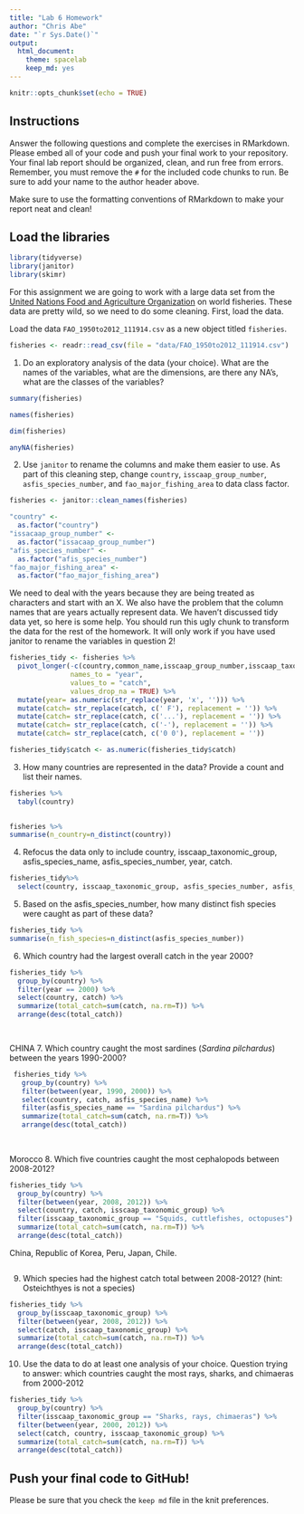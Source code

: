 ```yaml
---
title: "Lab 6 Homework"
author: "Chris Abe"
date: "`r Sys.Date()`"
output:
  html_document: 
    theme: spacelab
    keep_md: yes
---
```


```r
knitr::opts_chunk$set(echo = TRUE)
```

## Instructions
Answer the following questions and complete the exercises in RMarkdown. Please embed all of your code and push your final work to your repository. Your final lab report should be organized, clean, and run free from errors. Remember, you must remove the `#` for the included code chunks to run. Be sure to add your name to the author header above.  

Make sure to use the formatting conventions of RMarkdown to make your report neat and clean!  

## Load the libraries
```r
library(tidyverse)
library(janitor)
library(skimr)
```

For this assignment we are going to work with a large data set from the [United Nations Food and Agriculture Organization](http://www.fao.org/about/en/) on world fisheries. These data are pretty wild, so we need to do some cleaning. First, load the data.  

Load the data `FAO_1950to2012_111914.csv` as a new object titled `fisheries`.
```r
fisheries <- readr::read_csv(file = "data/FAO_1950to2012_111914.csv")
```

1. Do an exploratory analysis of the data (your choice). What are the names of the variables, what are the dimensions, are there any NA's, what are the classes of the variables?  
```r
summary(fisheries)
```
```r
names(fisheries)
```
```r
dim(fisheries)
```
```r
anyNA(fisheries)
```

2. Use `janitor` to rename the columns and make them easier to use. As part of this cleaning step, change `country`, `isscaap_group_number`, `asfis_species_number`, and `fao_major_fishing_area` to data class factor. 
```r
fisheries <- janitor::clean_names(fisheries)
```

```r
"country" <- 
  as.factor("country") 
"issacaap_group_number" <- 
  as.factor("issacaap_group_number") 
"afis_species_number" <- 
  as.factor("afis_species_number") 
"fao_major_fishing_area" <- 
  as.factor("fao_major_fishing_area") 
```

We need to deal with the years because they are being treated as characters and start with an X. We also have the problem that the column names that are years actually represent data. We haven't discussed tidy data yet, so here is some help. You should run this ugly chunk to transform the data for the rest of the homework. It will only work if you have used janitor to rename the variables in question 2!
```r
fisheries_tidy <- fisheries %>% 
  pivot_longer(-c(country,common_name,isscaap_group_number,isscaap_taxonomic_group,asfis_species_number,asfis_species_name,fao_major_fishing_area,measure),
               names_to = "year",
               values_to = "catch",
               values_drop_na = TRUE) %>% 
  mutate(year= as.numeric(str_replace(year, 'x', ''))) %>% 
  mutate(catch= str_replace(catch, c(' F'), replacement = '')) %>% 
  mutate(catch= str_replace(catch, c('...'), replacement = '')) %>% 
  mutate(catch= str_replace(catch, c('-'), replacement = '')) %>% 
  mutate(catch= str_replace(catch, c('0 0'), replacement = ''))

fisheries_tidy$catch <- as.numeric(fisheries_tidy$catch)
```

3. How many countries are represented in the data? Provide a count and list their names.
```r
fisheries %>% 
  tabyl(country)
  

```
```r
fisheries %>% 
summarise(n_country=n_distinct(country))
```

4. Refocus the data only to include country, isscaap_taxonomic_group, asfis_species_name, asfis_species_number, year, catch.
```r
fisheries_tidy%>% 
  select(country, isscaap_taxonomic_group, asfis_species_number, asfis_species_name, year, catch)

```

5. Based on the asfis_species_number, how many distinct fish species were caught as part of these data?
```r
fisheries_tidy %>% 
summarise(n_fish_species=n_distinct(asfis_species_number))
```

6. Which country had the largest overall catch in the year 2000?
```r
fisheries_tidy %>% 
  group_by(country) %>% 
  filter(year == 2000) %>% 
  select(country, catch) %>% 
  summarize(total_catch=sum(catch, na.rm=T)) %>% 
  arrange(desc(total_catch))

  
```
CHINA
7. Which country caught the most sardines (_Sardina pilchardus_) between the years 1990-2000?
```r
 fisheries_tidy %>% 
   group_by(country) %>% 
   filter(between(year, 1990, 2000)) %>%   
   select(country, catch, asfis_species_name) %>% 
   filter(asfis_species_name == "Sardina pilchardus") %>% 
   summarize(total_catch=sum(catch, na.rm=T)) %>% 
   arrange(desc(total_catch))
  
  
```
Morocco 
8. Which five countries caught the most cephalopods between 2008-2012?
```r
fisheries_tidy %>% 
  group_by(country) %>% 
  filter(between(year, 2008, 2012)) %>%   
  select(country, catch, isscaap_taxonomic_group) %>% 
  filter(isscaap_taxonomic_group == "Squids, cuttlefishes, octopuses") %>% 
  summarize(total_catch=sum(catch, na.rm=T)) %>% 
  arrange(desc(total_catch))
```
China, Republic of Korea, Peru, Japan, Chile. 
```r

```

9. Which species had the highest catch total between 2008-2012? (hint: Osteichthyes is not a species)
```r
fisheries_tidy %>% 
  group_by(isscaap_taxonomic_group) %>% 
  filter(between(year, 2008, 2012)) %>%   
  select(catch, isscaap_taxonomic_group) %>% 
  summarize(total_catch=sum(catch, na.rm=T)) %>% 
  arrange(desc(total_catch))
```

10. Use the data to do at least one analysis of your choice.
Question trying to answer: which countries caught the most rays, sharks, and chimaeras from 2000-2012
```r
fisheries_tidy %>% 
  group_by(country) %>% 
  filter(isscaap_taxonomic_group == "Sharks, rays, chimaeras") %>% 
  filter(between(year, 2000, 2012)) %>%   
  select(catch, country, isscaap_taxonomic_group) %>% 
  summarize(total_catch=sum(catch, na.rm=T)) %>% 
  arrange(desc(total_catch))
```

  
  
## Push your final code to GitHub!
Please be sure that you check the `keep md` file in the knit preferences.   
